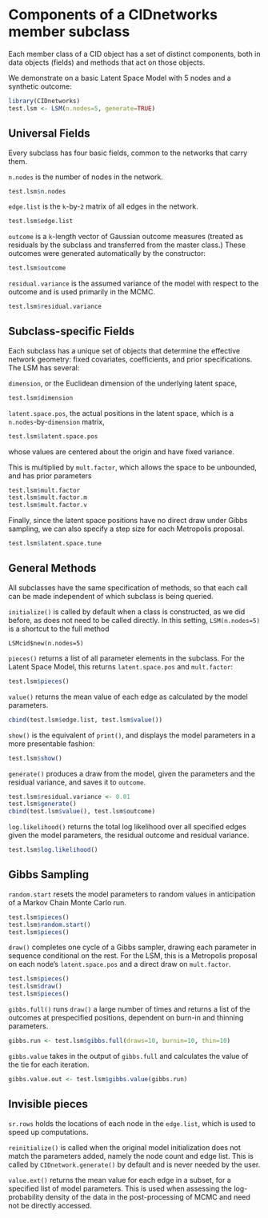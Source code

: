 Components of a CIDnetworks member subclass
========================================================

Each member class of a CID object has a set of distinct components, both in data objects (fields) and methods that act on those objects.

We demonstrate on a basic Latent Space Model with 5 nodes and a synthetic outcome:

```r
library(CIDnetworks)
test.lsm <- LSM(n.nodes=5, generate=TRUE)
```

Universal Fields 
----------------

Every subclass has four basic fields, common to the networks that carry them.

`n.nodes` is the number of nodes in the network.

```r
test.lsm$n.nodes
```

`edge.list` is the `k`-by-`2` matrix of all edges in the network.

```r
test.lsm$edge.list
```

`outcome` is a `k`-length vector of Gaussian outcome measures (treated as residuals by the subclass and transferred from the master class.) These outcomes were generated automatically by the constructor:

```r
test.lsm$outcome
```

`residual.variance` is the assumed variance of the model with respect to the outcome and is used primarily in the MCMC.

```r
test.lsm$residual.variance
```


Subclass-specific Fields
------------------------

Each subclass has a unique set of objects that determine the effective network geometry: fixed covariates, coefficients, and prior specifications. The LSM has several:

`dimension`, or the Euclidean dimension of the underlying latent space,
```r
test.lsm$dimension
```

`latent.space.pos`, the actual positions in the latent space, which is a `n.nodes`-by-`dimension` matrix,

```r
test.lsm$latent.space.pos
```

whose values are centered about the origin and have fixed variance.

This is multiplied by `mult.factor`, which allows the space to be unbounded, and has prior parameters

```r
test.lsm$mult.factor
test.lsm$mult.factor.m
test.lsm$mult.factor.v
```

Finally, since the latent space positions have no direct draw under Gibbs sampling, we can also specify a step size for each Metropolis proposal.

```r
test.lsm$latent.space.tune
```

General Methods
---------------

All subclasses have the same specification of methods, so that each call can be made independent of which subclass is being queried. 

`initialize()` is called by default when a class is constructed, as we did before, as does not need to be called directly. In this setting, `LSM(n.nodes=5)` is a shortcut to the full method 

```
LSMcid$new(n.nodes=5)
```

`pieces()` returns a list of all parameter elements in the subclass. For the Latent Space Model, this returns `latent.space.pos` and `mult.factor`:

```r
test.lsm$pieces()
```

`value()` returns the mean value of each edge as calculated by the model parameters.

```r
cbind(test.lsm$edge.list, test.lsm$value())
```

`show()` is the equivalent of `print()`, and displays the model parameters in a more presentable fashion:

```r
test.lsm$show()
```

`generate()` produces a draw from the model, given the parameters and the residual variance, and saves it to `outcome`.

```r
test.lsm$residual.variance <- 0.01
test.lsm$generate()
cbind(test.lsm$value(), test.lsm$outcome)
```

`log.likelihood()` returns the total log likelihood over all specified edges given the model parameters, the residual outcome and residual variance.

```r
test.lsm$log.likelihood()
```


Gibbs Sampling
--------------

`random.start` resets the model parameters to random values in anticipation of a Markov Chain Monte Carlo run.

```r
test.lsm$pieces()
test.lsm$random.start()
test.lsm$pieces()
```

`draw()` completes one cycle of a Gibbs sampler, drawing each parameter in sequence conditional on the rest. For the LSM, this is a Metropolis proposal on each node's `latent.space.pos` and a direct draw on `mult.factor`.

```r
test.lsm$pieces()
test.lsm$draw()
test.lsm$pieces()
```

`gibbs.full()` runs `draw()` a large number of times and returns a list of the outcomes at prespecified positions, dependent on burn-in and thinning parameters.

```r
gibbs.run <- test.lsm$gibbs.full(draws=10, burnin=10, thin=10)
```

`gibbs.value` takes in the output of `gibbs.full` and calculates the value of the tie for each iteration.

```r
gibbs.value.out <- test.lsm$gibbs.value(gibbs.run)
```


Invisible pieces
----------------
`sr.rows` holds the locations of each node in the `edge.list`, which is used to speed up computations.

`reinitialize()` is called when the original model initialization does not match the parameters added, namely the node count and edge list. This is called by `CIDnetwork.generate()` by default and is never needed by the user.

`value.ext()` returns the mean value for each edge in a subset, for a specified list of model parameters. This is used when assessing the log-probability density of the data in the post-processing of MCMC and need not be directly accessed.


